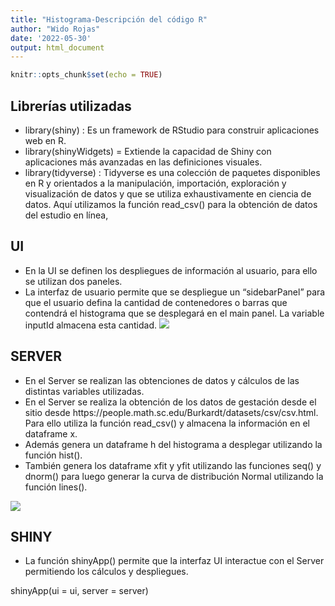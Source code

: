 ```yaml
---
title: "Histograma-Descripción del código R"
author: "Wido Rojas"
date: '2022-05-30'
output: html_document
---
```


```r
knitr::opts_chunk$set(echo = TRUE)
```

## Librerías utilizadas

- library(shiny) : Es un framework de RStudio para construir aplicaciones web en R.
- library(shinyWidgets) =  Extiende la capacidad de Shiny con aplicaciones más avanzadas en las definiciones visuales.
- library(tidyverse) : Tidyverse es una colección de paquetes disponibles en R y orientados a la manipulación, importación, exploración y visualización de datos y que se utiliza exhaustivamente en ciencia de datos. Aquí utilizamos la función read_csv() para la obtención de datos del estudio en línea,

## UI
- En la UI se definen los despliegues de información al usuario, para ello se utilizan dos paneles.
- La interfaz de usuario permite que se despliegue un "sidebarPanel" para que el usuario defina la cantidad de contenedores o barras que contendrá el histograma que se desplegará en el main panel. La variable inputId almacena esta cantidad.
![ ](UI.png)

## SERVER
- En el Server se realizan las obtenciones de datos y cálculos de las distintas variables utilizadas.
- En el Server se realiza la obtención de los datos de gestación desde el sitio desde https://people.math.sc.edu/Burkardt/datasets/csv/csv.html. Para ello utiliza la función read_csv() y almacena la información en el dataframe x.
- Además genera un dataframe h del histograma a desplegar utilizando la función hist().
- También genera los dataframe xfit y yfit utilizando las funciones seq() y dnorm() para luego generar la curva de distribución Normal utilizando la función lines().

![ ](Server.png)

## SHINY
- La función shinyApp() permite que la interfaz UI interactue con el Server permitiendo los cálculos y despliegues.

shinyApp(ui = ui, server = server)
